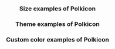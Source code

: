 
<Edit folder={props.folder} />

<Header
  title="Polkicon"
  subtitle="The Polkadot Icon and its parameters."
  npm={props.npm}
  status="stable"
/>

### Size examples of Polkicon

<PolkiconSize />

### Theme examples of Polkicon

<PolkiconTheme />

### Custom color examples of Polkicon

<PolkiconColors />
